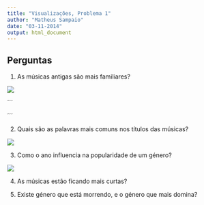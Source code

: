 ```yaml
---
title: "Visualizações, Problema 1"
author: "Matheus Sampaio"
date: "03-11-2014"
output: html_document
---
```


## Perguntas

1. As músicas antigas são mais familiares?

![](img/1.JPG)

´´´

´´´


2. Quais são as palavras mais comuns nos títulos das músicas?

![](img/2.JPG)

3. Como o ano influencia na popularidade de um género?

![](img/3.JPG)

4. As músicas estão ficando mais curtas?

5. Existe género que está morrendo, e o género que mais domina?

